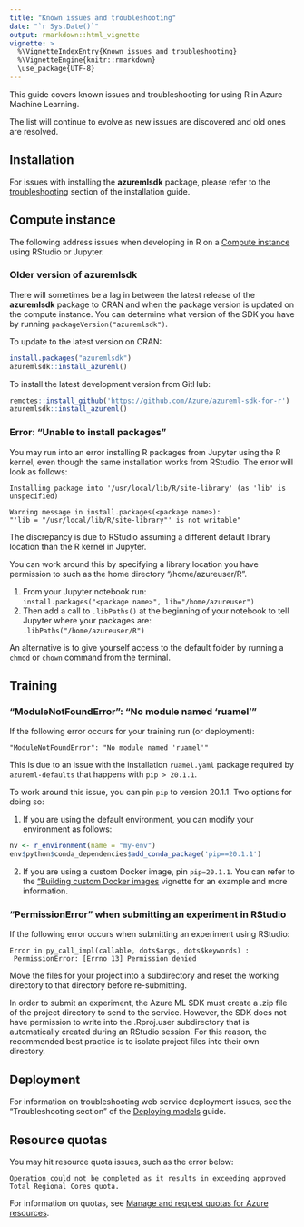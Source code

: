 ```yaml
---
title: "Known issues and troubleshooting"
date: "`r Sys.Date()`"
output: rmarkdown::html_vignette
vignette: >
  %\VignetteIndexEntry{Known issues and troubleshooting}
  %\VignetteEngine{knitr::rmarkdown}
  \use_package{UTF-8}
---
```


This guide covers known issues and troubleshooting for using R in Azure Machine Learning.

The list will continue to evolve as new issues are discovered and old ones are resolved.

## Installation
For issues with installing the **azuremlsdk** package, please refer to the [troubleshooting](https://azure.github.io/azureml-sdk-for-r/articles/installation.html#troubleshooting) section of the installation guide.

## Compute instance
The following address issues when developing in R on a [Compute instance](https://docs.microsoft.com/azure/machine-learning/concept-compute-instance) using RStudio or Jupyter.

### Older version of azuremlsdk
There will sometimes be a lag in between the latest release of the **azuremlsdk** package to CRAN and when the package version is updated on the compute instance. You can determine what version of the SDK you have by running `packageVersion("azuremlsdk")`.

To update to the latest version on CRAN:
``` r
install.packages("azuremlsdk")
azuremlsdk::install_azureml()
```

To install the latest development version from GitHub:
``` r
remotes::install_github('https://github.com/Azure/azureml-sdk-for-r')
azuremlsdk::install_azureml()
```

### Error: "Unable to install packages"
You may run into an error installing R packages from Jupyter using the R kernel, even though the same installation works from RStudio. The error will look as follows: 
```
Installing package into '/usr/local/lib/R/site-library' (as 'lib' is unspecified)

Warning message in install.packages(<package name>):
"'lib = "/usr/local/lib/R/site-library"' is not writable"
```

The discrepancy is due to RStudio assuming a different default library location than the R kernel in Jupyter. 

You can work around this by specifying a library location you have permission to such as the home directory "/home/azureuser/R". 

1. From your Jupyter notebook run:  
`install.packages("<package name>", lib="/home/azureuser")`
2. Then add a call to `.libPaths()` at the beginning of your notebook to tell Jupyter where your packages are:  
`.libPaths("/home/azureuser/R")`

An alternative is to give yourself access to the default folder by running a `chmod` or `chown` command from the terminal.

## Training

### "ModuleNotFoundError": "No module named 'ruamel'"
If the following error occurs for your training run (or deployment):
```
"ModuleNotFoundError": "No module named 'ruamel'"
```
This is due to an issue with the installation `ruamel.yaml` package required by `azureml-defaults` that happens with `pip > 20.1.1`.

To work around this issue, you can pin `pip` to version 20.1.1. Two options for doing so:

1. If you are using the default environment, you can modify your environment as follows:
```r
nv <- r_environment(name = "my-env")
env$python$conda_dependencies$add_conda_package('pip==20.1.1')
```
2. If you are using a custom Docker image, pin `pip=20.1.1`. You can refer to the ["Building custom Docker images](https://azure.github.io/azureml-sdk-for-r/articles/building-custom-docker-images.html) vignette for an example and more information.

### "PermissionError" when submitting an experiment in RStudio
If the following error occurs when submitting an experiment using RStudio: 
```
Error in py_call_impl(callable, dots$args, dots$keywords) : 
 PermissionError: [Errno 13] Permission denied
```
Move the files for your project into a subdirectory and reset the working directory to that directory before re-submitting.
  
In order to submit an experiment, the Azure ML SDK must create a .zip file of the project directory to send to the service. However, the SDK does not have permission to write into the .Rproj.user subdirectory that is automatically created during an RStudio session. For this reason, the recommended best practice is to isolate project files into their own directory.

## Deployment
For information on troubleshooting web service deployment issues, see the "Troubleshooting section" of the [Deploying models](https://azure.github.io/azureml-sdk-for-r/articles/deploying-models.html#troubleshooting-deployment) guide.

## Resource quotas
You may hit resource quota issues, such as the error below:
```
Operation could not be completed as it results in exceeding approved Total Regional Cores quota.
```

For information on quotas, see [Manage and request quotas for Azure resources](https://docs.microsoft.com/azure/machine-learning/how-to-manage-quotas).
